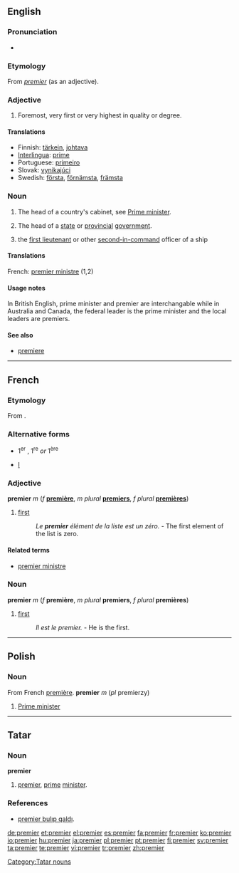 {{see|Premier}}
{{wikipedia|premier (disambiguation)}}
==English==

===Pronunciation===
* {{IPA|/pɹɛmɪə(ɹ)/}}

===Etymology===
From {{MF.}} ''[[#Adjective 2|premier]]'' (as an adjective).

===Adjective===
{{en-adj|-}}

# Foremost, very first or very highest in quality or degree.

====Translations====
*Finnish: [[tärkein]], [[johtava]]
*[[Interlingua]]: [[prime]]
*Portuguese: [[primeiro]] {{m}}<!--, [[primeira]] {{f}}-->
*Slovak: [[vynikajúci]] {{m}}<!--, [[vynikajúca]] {{f}}, [[vynikajúce]] {{m}}-->
*Swedish: [[första]], [[förnämsta]], [[främsta]]

===Noun===
{{en-noun}}
{{wikipedia}}

# The head of a country's cabinet, see [[Prime minister]].
# {{Australia|Canada}} The head of a [[state]] or [[provincial]] [[government]].
# {{context|nautical|slang}} the [[first lieutenant]] or other [[second-in-command]] officer of a ship
<!--Add translations to "prime minister" (the ones previously here have been moved there-->

====Translations====
French: [[premier ministre]] {{m}} (1,2)

====Usage notes====
In British English, prime minister and premier are interchangable while in Australia and Canada, the federal leader is the prime minister and the local leaders are premiers.


====See also====
*[[premiere]]

----

==French==
{{French ordinals}}
===Etymology===
From {{L.|fr}} {{term|primarius}}.

===Alternative forms===
* {{qualifier|abbreviation|in general}} 1<sup>er</sup> {{m}}, 1<sup>re</sup> ''or'' 1<sup>ère</sup> {{f}}
* {{qualifier|abbreviation|after names}} [[I]]

===Adjective===
'''premier''' ''m'' (''f'' '''[[première]]''', ''m plural'' '''[[premiers]]''', ''f plural'' '''[[premières]]''')

# [[first]]
#: ''Le '''premier''' élément de la liste est un zéro.'' - The first element of the list is zero.

====Related terms====
*[[premier ministre]]

===Noun===
'''premier''' ''m'' (''f'' '''première''', ''m plural'' '''premiers''', ''f plural'' '''premières''')

# [[first]]
#: ''Il est le premier.'' - He is the first.

----

==Polish==

===Noun===
From French [[première]].
'''premier''' ''m'' (''pl'' premierzy)

# [[Prime minister]]

----

==Tatar==

===Noun===
'''premier'''

# [[premier#english|premier]], [[prime]] [[minister]].

===References===
*[http://www2.azatliq.org/news/bashkortostan/tb/archives/2006/10/26.ASP#539279 premier bulıp qaldı].

[[Category:Tatar nouns]]

[[de:premier]]
[[et:premier]]
[[el:premier]]
[[es:premier]]
[[fa:premier]]
[[fr:premier]]
[[ko:premier]]
[[io:premier]]
[[hu:premier]]
[[ja:premier]]
[[pl:premier]]
[[pt:premier]]
[[fi:premier]]
[[sv:premier]]
[[ta:premier]]
[[te:premier]]
[[vi:premier]]
[[tr:premier]]
[[zh:premier]]
